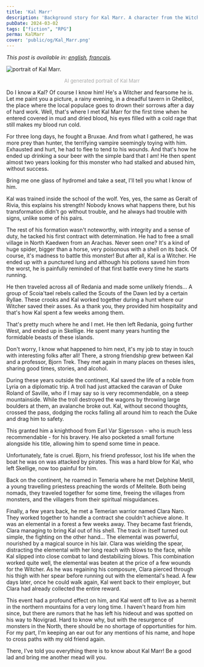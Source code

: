 ```yaml
---
title: 'Kal Marr'
description: 'Background story for Kal Marr. A character from the Witcher Role playing game I am running.'
pubDate: 2024-03-02
tags: ["fiction", "RPG"]
perma: KalMarr
cover: 'public/og/Kal_Marr.png'
---
```


*This post is available in: [english](/posts/KalMarr/), [français](/posts/KalMarr/fr/).*

<Image 
    src={kal} 
    class="img-50 img-mobile"
    alt="portrait of Kal Marr."
/>

<p style="
    text-align: center;
    font-size: small;
    color: darkgray;
">AI generated portrait of Kal Marr</p>

Do I know a Kal? Of course I know him! He's a Witcher and fearsome he is. Let me paint you a picture, a rainy evening, in a dreadful tavern in Ghelibol, the place where the local populace goes to drown their sorrows after a day of hard work. Well, that's where I met Kal Marr for the first time when he entered covered in mud and dried blood, his eyes filled with a cold rage that still makes my blood run cold.

For three long days, he fought a Bruxae. And from what I gathered, he was more prey than hunter, the terrifying vampire seemingly toying with him. Exhausted and hurt, he had to flee to tend to his wounds. And that's how he ended up drinking a sour beer with the simple bard that I am! He then spent almost two years looking for this monster who had stalked and abused him, without success.

Bring me one glass of hydromel and take a seat, I'll tell you what I know of him.

Kal was trained inside the school of the wolf. Yes, yes, the same as Geralt of Rivia, this explains his strength! Nobody knows what happens there, but his transformation didn't go without trouble, and he always had trouble with signs, unlike some of his pairs.

The rest of his formation wasn't noteworthy, with integrity and a sense of duty, he tacked his first contract with determination. He had to free a small village in North Kaedwen from an Arachas. Never seen one? It's a kind of huge spider, bigger than a horse, very poisonous with a shell on its back. Of course, it's madness to battle this monster! But after all, Kal is a Witcher. He ended up with a punctured lung and although his potions saved him from the worst, he is painfully reminded of that first battle every time he starts running.

He then traveled across all of Redania and made some unlikely friends... A group of Scoia'tael rebels called the Scouts of the Dawn led by a certain Ryllae. These crooks and Kal worked together during a hunt where our Witcher saved their asses. As a thank you, they provided him hospitality and that's how Kal spent a few weeks among them.

That's pretty much where he and I met. He then left Redania, going further West, and ended up in Skellige. He spent many years hunting the formidable beasts of these islands.

Don't worry, I know what happened to him next, it's my job to stay in touch with interesting folks after all! There, a strong friendship grew between Kal and a professor, Bjorn Trek. They met again in many places on theses isles, sharing good times, stories, and alcohol.

During these years outside the continent, Kal saved the life of a noble from Lyria on a diplomatic trip. A troll had just attacked the caravan of Duke Roland of Saville, who if I may say so is very recommendable, on a steep mountainside. While the troll destroyed the wagons by throwing large boulders at them, an avalanche broke out. Kal, without second thoughts, crossed the pass, dodging the rocks falling all around him to reach the Duke and drag him to safety.

This granted him a knighthood from Earl Var Sigersson - who is much less recommendable - for his bravery. He also pocketed a small fortune alongside his title, allowing him to spend some time in peace.

Unfortunately, fate is cruel. Bjorn, his friend professor, lost his life when the boat he was on was attacked by pirates. This was a hard blow for Kal, who left Skellige, now too painful for him.

Back on the continent, he roamed in Temeria where he met Delphine Metill, a young travelling priestess preaching the words of Melitele. Both being nomads, they traveled together for some time, freeing the villages from monsters, and the villagers from their spiritual misguidances.

Finally, a few years back, he met a Temerian warrior named Clara Naro. They worked together to handle a contract she couldn't achieve alone. It was an elemental in a forest a few weeks away. They became fast friends, Clara managing to bring Kal out of his shell. The track in itself turned out simple, the fighting on the other hand... The elemental was powerful, nourished by a magical source in his lair. Clara was wielding the spear,  distracting the elemental with her long reach with blows to the face, while Kal slipped into close combat to land destabilizing blows. This combination worked quite well, the elemental was beaten at the price of a few wounds for the Witcher. As he was regaining his composure, Clara pierced through his thigh with her spear before running out with the elemental's head. A few days later, once he could walk again, Kal went back to their employer, but Clara had already collected the entire reward.

This event had a profound effect on him, and Kal went off to live as a hermit in the northern mountains for a very long time. I haven't heard from him since, but there are rumors that he has left his hideout and was spotted on his way to Novigrad. Hard to know why, but with the resurgence of monsters in the North, there should be no shortage of opportunities for him. For my part, I'm keeping an ear out for any mentions of his name, and hope to cross paths with my old friend again.

There, I've told you everything there is to know about Kal Marr! Be a good lad and bring me another mead will you.